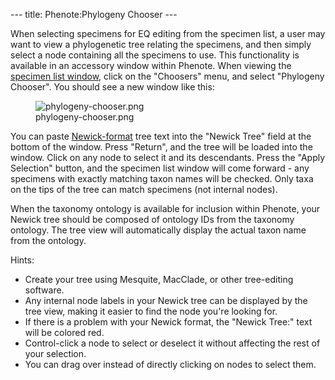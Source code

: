 ---
title: Phenote:Phylogeny Chooser
---

When selecting specimens for EQ editing from the specimen list, a user may want to view a phylogenetic tree relating the specimens, and then simply select a node containing all the specimens to use.  This functionality is available in an accessory window within Phenote.  When viewing the [[Phenote:Specimen_List|specimen list window]], click on the "Choosers" menu, and select "Phylogeny Chooser".  You should see a new window like this:

[[Image:phylogeny-chooser.png|center]]

You can paste [http://evolution.genetics.washington.edu/phylip/newicktree.html Newick-format] tree text into the "Newick Tree" field at the bottom of the window.  Press "Return", and the tree will be loaded into the window.  Click on any node to select it and its descendants.  Press the "Apply Selection" button, and the specimen list window will come forward - any specimens with exactly matching taxon names will be checked.  Only taxa on the tips of the tree can match specimens (not internal nodes).

When the taxonomy ontology is available for inclusion within Phenote, your Newick tree should be composed of ontology IDs from the taxonomy ontology.  The tree view will automatically display the actual taxon name from the ontology.

Hints:
* Create your tree using Mesquite, MacClade, or other tree-editing software.
* Any internal node labels in your Newick tree can be displayed by the tree view, making it easier to find the node you're looking for.
* If there is a problem with your Newick format, the "Newick Tree:" text will be colored red.
* Control-click a node to select or deselect it without affecting the rest of your selection.
* You can drag over instead of directly clicking on nodes to select them.